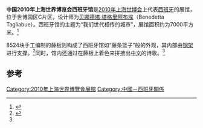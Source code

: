 {{coord|31.1869588|121.4770854|display=title|type:landmark|format=dms}}
{{Infobox building
| building_name       = 2010年上海世博会西班牙馆
| native_building_name= 
| former_names        =
| alternate_names     =
| image               = Spain Pavilion of Expo 2010 2.jpg
| caption             = 
| map_type            = 
| altitude            = 
| building_type       = 
| architectural_style = 
| structural_system   = 
| cost                = 
| ren_cost            =
| location            = [[上海|上海]]世博园区C片区
| address             = 
| client              = 
| owner               = 
| current_tenants     = 
| landlord            = 
| coordinates         = 
| start_date          = 
| completion_date     = 
| inauguration_date   =
| renovation_date     = 
| demolition_date     = 
| destruction_date    = 
| height              = 
| diameter            = 
| other_dimensions    = 
| floor_count         = 
| floor_area          = 
| main_contractor     = 
| architect           = [[贝娜德塔·塔格里阿布埃|贝娜德塔·塔格里阿布埃]]
| architecture_firm   = 
| structural_engineer = 
| services_engineer   = 
| civil_engineer      = 
| other_designers     = 
| quantity_surveyor   = 
| awards              = 
| ren_architect       =
| ren_firm            =
| ren_str_engineer    = 
| ren_serv_engineer   = 
| ren_civ_engineer    = 
| ren_oth_designers   = 
| ren_qty_surveyor    = 
| ren_awards          = 
| references          = 
}}

'''中国2010年上海世界博览会西班牙馆'''是[[2010年上海世博会|2010年上海世博会]]上代表[[西班牙|西班牙]]的展馆，位于世博园区C片区，设计师为[[贝娜德塔·塔格里阿布埃|贝娜德塔·塔格里阿布埃]]（Benedetta Tagliabue）。西班牙馆的主题为“我们世代相传的城市”，展馆面积约为7000平方米。<ref name="qq">{{cite web|url=http://2010.qq.com/a/20090626/000051.htm|title=西班牙馆以藤条为媒沟通东西方|publisher=腾讯世博|accessdate=2010-03-12|archive-date=2010-04-16|archive-url=https://web.archive.org/web/20100416022432/http://2010.qq.com/a/20090626/000051.htm|dead-url=no}}</ref>

8524块手工编制的藤板则构成了西班牙馆如“藤条篮子”般的外观，其内部由[[钢架|钢架]]进行支撑。<ref>{{cite web|url=http://www.yykj.org/webceta/NewsDetail.aspx?ArcileD=6807|title=世博会西班牙馆：藤条竹篮以创意为题|publisher=中国演艺设备技术协会|accessdate=2010-03-13|deadurl=yes|archiveurl=https://archive.is/20130503152625/http://www.yykj.org/webceta/NewsDetail.aspx?ArcileD=6807|archivedate=2013-05-03}}</ref>同时，馆内还通过在藤板上着色来拼接出[[中文|中文]]的诗歌。<ref name="qq" />

==参考==
{{Commonscat|Spain Pavilion of Expo 2010|2010年上海世博会西班牙馆}}
{{reflist}}

{{Chinese building-stub}}

{{2010年上海世博会展馆}}
[[Category:2010年上海世界博覽會展館|Category:2010年上海世界博覽會展館]]
[[Category:中國－西班牙關係|Category:中國－西班牙關係]]